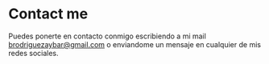 # Contact me

Puedes ponerte en contacto conmigo escribiendo a mi mail brodriguezaybar@gmail.com o enviandome un mensaje en cualquier de mis redes sociales.